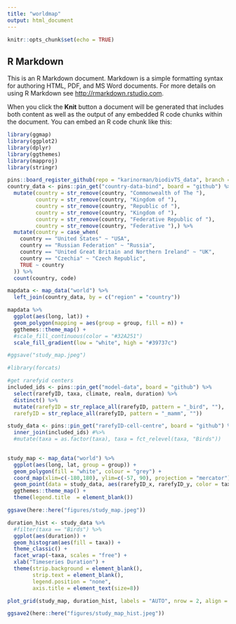 ```yaml
---
title: "worldmap"
output: html_document
---
```


```r
knitr::opts_chunk$set(echo = TRUE)
```

## R Markdown

This is an R Markdown document. Markdown is a simple formatting syntax for authoring HTML, PDF, and MS Word documents. For more details on using R Markdown see <http://rmarkdown.rstudio.com>.

When you click the **Knit** button a document will be generated that includes both content as well as the output of any embedded R code chunks within the document. You can embed an R code chunk like this:

```r
library(ggmap)
library(ggplot2)
library(dplyr)
library(ggthemes)
library(mapproj)
library(stringr)
```

```r
pins::board_register_github(repo = "karinorman/biodivTS_data", branch = "master")
country_data <- pins::pin_get("country-data-bind", board = "github") %>%
  mutate(country = str_remove(country, "Commonwealth of The "),
         country = str_remove(country, "Kingdom of "),
         country = str_remove(country, "Republic of "),
         country = str_remove(country, "Kingdom of "),
         country = str_remove(country, "Federative Republic of "),
         country = str_remove(country, "Federative "),) %>%
  mutate(country = case_when(
    country == "United States" ~ "USA",
    country == "Russian Federation" ~ "Russia",
    country == "United Great Britain and Northern Ireland" ~ "UK",
    country == "Czechia" ~ "Czech Republic",
    TRUE ~ country
  )) %>% 
  count(country, code)

mapdata <- map_data("world") %>%
  left_join(country_data, by = c("region" = "country"))

mapdata %>%
  ggplot(aes(long, lat)) +
  geom_polygon(mapping = aes(group = group, fill = n)) +
  ggthemes::theme_map() +
  #scale_fill_continuous(color = "#32A251")
  scale_fill_gradient(low = "white", high = "#39737c")

#ggsave("study_map.jpeg")
```

```r
#library(forcats)

#get rarefyid centers
included_ids <- pins::pin_get("model-data", board = "github") %>%
  select(rarefyID, taxa, climate, realm, duration) %>%
  distinct() %>% 
  mutate(rarefyID = str_replace_all(rarefyID, pattern = "_bird", ""), 
  rarefyID = str_replace_all(rarefyID, pattern = "_mamm", ""))

study_data <- pins::pin_get("rarefyID-cell-centre", board = "github") %>%
  inner_join(included_ids) #%>%
  #mutate(taxa = as.factor(taxa), taxa = fct_relevel(taxa, "Birds"))
  

study_map <- map_data("world") %>%
  ggplot(aes(long, lat, group = group)) +
  geom_polygon(fill = "white", colour = "grey") + 
  coord_map(xlim=c(-180,180), ylim=c(-57, 90), projection = "mercator") +
  geom_point(data = study_data, aes(rarefyID_x, rarefyID_y, color = taxa), alpha = 0.3, inherit.aes = FALSE) +
  ggthemes::theme_map() +
  theme(legend.title  = element_blank())

ggsave(here::here("figures/study_map.jpeg"))
```

```r
duration_hist <- study_data %>% 
  #filter(taxa == "Birds") %>%
  ggplot(aes(duration)) + 
  geom_histogram(aes(fill = taxa)) + 
  theme_classic() + 
  facet_wrap(~taxa, scales = "free") +
  xlab("Timeseries Duration") +
  theme(strip.background = element_blank(), 
        strip.text = element_blank(),
        legend.position = "none", 
        axis.title = element_text(size=8))

plot_grid(study_map, duration_hist, labels = "AUTO", nrow = 2, align = 'vh', hjust = -1, axis = "l", scale = c(1,0.9), rel_heights = c(2, 1))

ggsave2(here::here("figures/study_map_hist.jpeg"))
```


